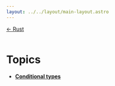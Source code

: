 ---
layout: ../../layout/main-layout.astro
---
<a href="/">← Rust </a> <br /> <br />

# Topics

- [**Conditional types**](./typescript/conditional-type)
